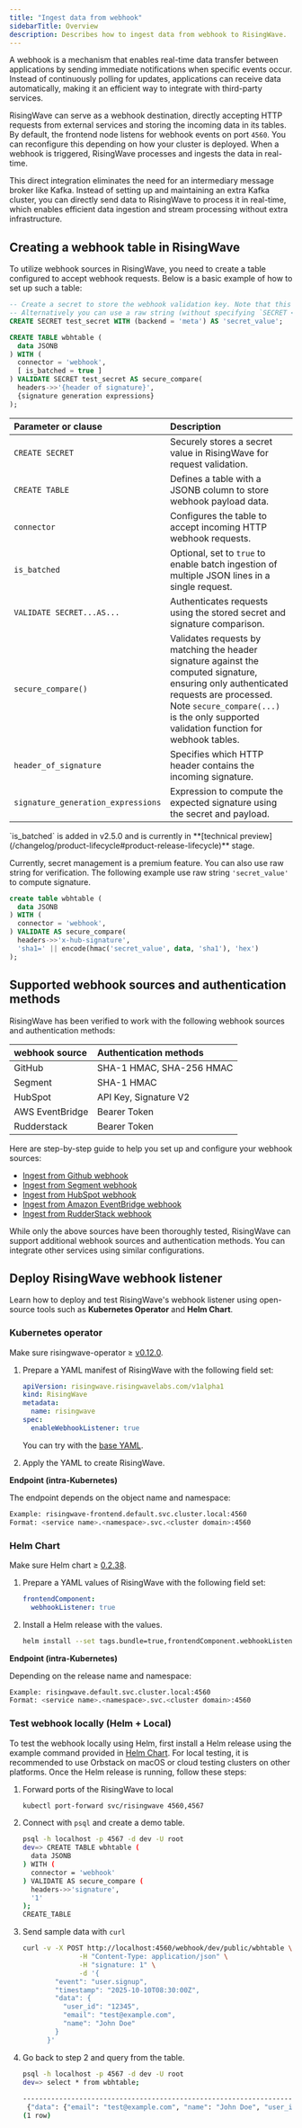 ```yaml
---
title: "Ingest data from webhook"
sidebarTitle: Overview
description: Describes how to ingest data from webhook to RisingWave.
---
```


A webhook is a mechanism that enables real-time data transfer between applications by sending immediate notifications when specific events occur. Instead of continuously polling for updates, applications can receive data automatically, making it an efficient way to integrate with third-party services.

RisingWave can serve as a webhook destination, directly accepting HTTP requests from external services and storing the incoming data in its tables. By default, the frontend node listens for webhook events on port `4560`. You can reconfigure this depending on how your cluster is deployed. When a webhook is triggered, RisingWave processes and ingests the data in real-time.

This direct integration eliminates the need for an intermediary message broker like Kafka. Instead of setting up and maintaining an extra Kafka cluster, you can directly send data to RisingWave to process it in real-time, which enables efficient data ingestion and stream processing without extra infrastructure.

## Creating a webhook table in RisingWave

To utilize webhook sources in RisingWave, you need to create a table configured to accept webhook requests. Below is a basic example of how to set up such a table:

```sql
-- Create a secret to store the webhook validation key. Note that this is optional but recommended. 
-- Alternatively you can use a raw string (without specifying `SECRET <secret>`).
CREATE SECRET test_secret WITH (backend = 'meta') AS 'secret_value'; 

CREATE TABLE wbhtable (
  data JSONB
) WITH (
  connector = 'webhook',
  [ is_batched = true ]
) VALIDATE SECRET test_secret AS secure_compare(
  headers->>'{header of signature}',
  {signature generation expressions}
);
```

| Parameter or clause | Description |
| :---------- | :------------ |
| `CREATE SECRET` | Securely stores a secret value in RisingWave for request validation. |
| `CREATE TABLE` | Defines a table with a JSONB column to store webhook payload data. |
| `connector` | Configures the table to accept incoming HTTP webhook requests. |
| `is_batched` | Optional, set to `true` to enable batch ingestion of multiple JSON lines in a single request. |
| `VALIDATE SECRET...AS...` | Authenticates requests using the stored secret and signature comparison. |
| `secure_compare()` | Validates requests by matching the header signature against the computed signature, ensuring only authenticated requests are processed. Note `secure_compare(...)` is the only supported validation function for webhook tables. |
| `header_of_signature` | Specifies which HTTP header contains the incoming signature. |
| `signature_generation_expressions` | Expression to compute the expected signature using the secret and payload. |

<Note>
`is_batched` is added in v2.5.0 and is currently in **[technical preview](/changelog/product-lifecycle#product-release-lifecycle)** stage.
</Note>

Currently, secret management is a premium feature. You can also use raw string for verification. The following example use raw string `'secret_value'` to compute signature.

```sql
create table wbhtable (
  data JSONB
) WITH (
  connector = 'webhook',
) VALIDATE AS secure_compare(
  headers->>'x-hub-signature',
  'sha1=' || encode(hmac('secret_value', data, 'sha1'), 'hex')
);
```

## Supported webhook sources and authentication methods
RisingWave has been verified to work with the following webhook sources and authentication methods:

|webhook source|Authentication methods|
| :-- | :-- |
|GitHub| SHA-1 HMAC, SHA-256 HMAC |
|Segment| SHA-1 HMAC |
|HubSpot| API Key, Signature V2 |
|AWS EventBridge| Bearer Token |
|Rudderstack| Bearer Token |

Here are step-by-step guide to help you set up and configure your webhook sources:

- [Ingest from Github webhook](/integrations/sources/github-webhook)
- [Ingest from Segment webhook](/integrations/sources/segment-webhook)
- [Ingest from HubSpot webhook](/integrations/sources/hubspot-webhook)
- [Ingest from Amazon EventBridge webhook](/integrations/sources/eventbridge-webhook)
- [Ingest from RudderStack webhook](/integrations/sources/rudderstack-webhook)

<Note>While only the above sources have been thoroughly tested, RisingWave can support additional webhook sources and authentication methods. You can integrate other services using similar configurations.</Note>

## Deploy RisingWave webhook listener

Learn how to deploy and test RisingWave's webhook listener using open-source tools such as **Kubernetes Operator** and **Helm Chart**.

### Kubernetes operator

<Info>Make sure risingwave-operator ≥ [v0.12.0](https://github.com/risingwavelabs/risingwave-operator/releases/tag/v0.12.0).</Info>

1. Prepare a YAML manifest of RisingWave with the following field set:

    ```yaml
    apiVersion: risingwave.risingwavelabs.com/v1alpha1
    kind: RisingWave
    metadata:
      name: risingwave
    spec:
      enableWebhookListener: true
    ```

    You can try with the [base YAML](https://github.com/risingwavelabs/risingwave-operator/blob/main/docs/manifests/stable/persistent/minio/risingwave.yaml). 

2. Apply the YAML to create RisingWave.

**Endpoint (intra-Kubernetes)**

The endpoint depends on the object name and namespace:

```bash
Example: risingwave-frontend.default.svc.cluster.local:4560
Format: <service name>.<namespace>.svc.<cluster domain>:4560
```

### Helm Chart

<Info>Make sure Helm chart ≥ [0.2.38](https://github.com/risingwavelabs/helm-charts/releases/tag/risingwave-0.2.38).</Info>

1. Prepare a YAML values of RisingWave with the following field set:

    ```yaml
    frontendComponent:
      webhookListener: true
    ```

2. Install a Helm release with the values.

    ```bash Example command
    helm install --set tags.bundle=true,frontendComponent.webhookListener=true risingwave risingwavelabs/risingwave --version 0.2.38
    ```

**Endpoint (intra-Kubernetes)**

Depending on the release name and namespace:

```bash
Example: risingwave.default.svc.cluster.local:4560
Format: <service name>.<namespace>.svc.<cluster domain>:4560
```

### Test webhook locally (Helm + Local)

To test the webhook locally using Helm, first install a Helm release using the example command provided in [Helm Chart](/integrations/sources/webhook#helm-chart). For local testing, it is recommended to use Orbstack on macOS or cloud testing clusters on other platforms. Once the Helm release is running, follow these steps:

1. Forward ports of the RisingWave to local
    
    ```bash
    kubectl port-forward svc/risingwave 4560,4567
    ```
    
2. Connect with `psql` and create a demo table.
    
    ```bash
    psql -h localhost -p 4567 -d dev -U root
    dev=> CREATE TABLE wbhtable (
      data JSONB
    ) WITH (
      connector = 'webhook'
    ) VALIDATE AS secure_compare (
      headers->>'signature',
      '1'
    );
    CREATE_TABLE
    ```

3. Send sample data with `curl`
    
    ```bash
    curl -v -X POST http://localhost:4560/webhook/dev/public/wbhtable \
                  -H "Content-Type: application/json" \
                  -H "signature: 1" \
                  -d '{
            "event": "user.signup",
            "timestamp": "2025-10-10T08:30:00Z",
            "data": {
              "user_id": "12345",
              "email": "test@example.com",
              "name": "John Doe"
            }
          }'
    ```
    
4. Go back to step 2 and query from the table.
    
    ```bash
    psql -h localhost -p 4567 -d dev -U root
    dev=> select * from wbhtable;
                                                                         data
    ----------------------------------------------------------------------------------------------------------------------------------------------
     {"data": {"email": "test@example.com", "name": "John Doe", "user_id": "12345"}, "event": "user.signup", "timestamp": "2025-10-10T08:30:00Z"}
    (1 row)
    ```
